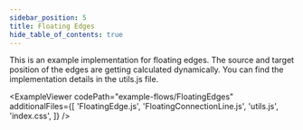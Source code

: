 ```yaml
---
sidebar_position: 5
title: Floating Edges
hide_table_of_contents: true
---
```



<ExampleLayout>
This is an example implementation for floating edges. The source and target position of the edges are getting calculated dynamically. You can find the implementation details in the utils.js file.

<ExampleViewer
  codePath="example-flows/FloatingEdges"
  additionalFiles={[
    'FloatingEdge.js',
    'FloatingConnectionLine.js',
    'utils.js',
    'index.css',
  ]}
/>
</ExampleLayout>
